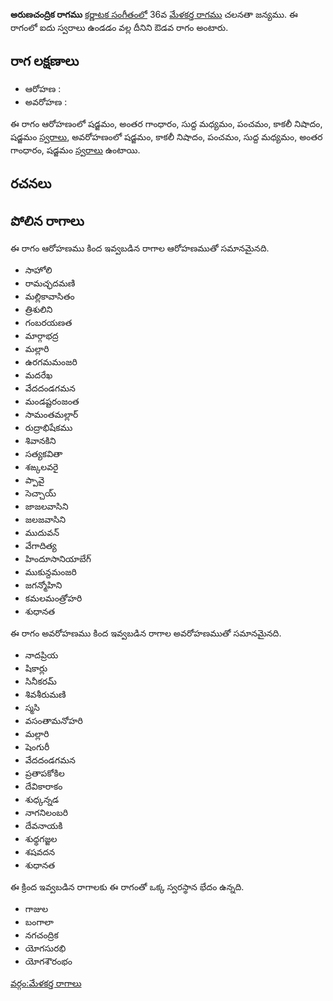 {{Infobox ragam
	| name          	= అరుణచంద్రిక
	| synonym	    	= 
	| mela          	= 
	| chakra        	= 
	| janaka        	= 
	| type          	= ఔడవ
	| arohanam      	= {{svaraC|S|G3|M1|P|N3|S'}} 
	| avarohanam    	= {{svaraC|S'|N3|P|M1|G3|S}}
	| jeeva         	=
	| chhaya        	=
	| nyasa         	=
	| vishesha      	= 
	| equivalent  		= 
}}
{{కర్ణాటక సంగీత రాగాలు}}
'''అరుణచంద్రిక రాగము''' [[కర్ణాటక సంగీతం]]లో 36వ [[మేళకర్త రాగము]] చలనతా జన్యము.  ఈ రాగంలో ఐదు స్వరాలు ఉండడం వల్ల దీనిని ఔడవ రాగం అంటారు.


==రాగ లక్షణాలు==


* ఆరోహణ : {{svaraC|S|G3|M1|P|N3|S'}} 
* అవరోహణ : {{svaraC|S'|N3|P|M1|G3|S}}

ఈ రాగం ఆరోహణంలో షడ్జమం, అంతర గాంధారం, సుద్ద మధ్యమం, పంచమం, కాకలీ నిషాదం, షడ్జమం [[స్వరాలు]], అవరోహణంలో షడ్జమం, కాకలీ నిషాదం, పంచమం, సుద్ద మధ్యమం, అంతర గాంధారం, షడ్జమం [[స్వరాలు]] ఉంటాయి.

==రచనలు==



==పోలిన రాగాలు==
ఈ రాగం ఆరోహణము కింద ఇవ్వబడిన రాగాల ఆరోహణముతో సమానమైనది.
* సాహోలి
* రామచ్ఛదమణి
* మల్లికావాసితం
* త్రిశులిని
* గంబరయణత
* మార్గాభద్ర
* మల్లారి
* ఉరగమమంజరి
* మదరేఖ
* వేదదండగమన
* మండష్టరంజంత
* సామంతమల్లార్
* రుద్రాభిషేకము
* శివానకిని
* సత్యకవితా
* శఙ్కలవరై
* ప్పావై
* సెచ్చాయ్
* జాజలవాసిని
* జలజవాసిని
* ముదువన్
* వేగాదిత్య
* హిందూసానియాబేగ్
* ముకున్దమంజరి
* జగన్మోహిని
* కమలమంత్రోహరి
* శుధానత

ఈ రాగం అవరోహణము కింద ఇవ్వబడిన రాగాల అవరోహణముతో సమానమైనది.
* నాదప్రియ
* షికార్లు
* సినీకరమ్
* శివశీరుమణి
* స్మసి
* వసంతామనోహరి
* మల్లారి
* షెంగురీ
* వేదదండగమన
* ప్రతాపకోకిల
* దేవికారాకం
* శుధ్కన్నడ
* నాగనిలంబరి
* దేవనాయకి
* శుధ్ధగజ్జల
* శషవదన
* శుధానత

ఈ క్రింద ఇవ్వబడిన రాగాలకు ఈ రాగంతో ఒక్క స్వరస్థాన భేదం ఉన్నది.
* గాజుల
* బంగాలా
* నగచంద్రిక
* యోగసురభి
* యోగశౌరంభం



[[వర్గం:మేళకర్త రాగాలు]]